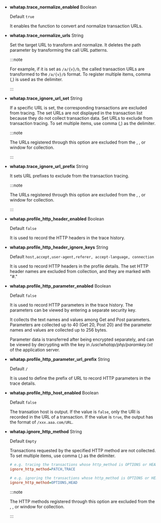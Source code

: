 - **whatap.trace_normalize_enabled** <span class='type'>Boolean</span>

  Default `true`

  It enables the function to convert and normalize transaction URLs.

- **whatap.trace_normalize_urls** <span class='type'>String</span>

  Set the target URL to transform and normalize. It deletes the path parameter by transforming the call URL patterns. 

  :::note

  For example, if it is set as `/a/{v}/b`, the called transaction URLs are transformed to the `/a/{v}/b` format. To register multiple items, comma (,) is used as the delimiter.

  :::

- **whatap.trace_ignore_url_set** <span class='type'>String</span>

  If a specific URL is set, the corresponding transactions are excluded from tracing. The set URLs are not displayed in the transaction list because they do not collect transaction data. Set URLs to exclude from transaction tracing. To set multiple items, use comma (,) as the delimiter.

  :::note

  The URLs registered through this option are excluded from the <Cmdname sid="side_hitmap" className="uitext" />, <Cmdname sid="TTL06209" className="uitext" />, or <Cmdname sid="TTL06527" className="uitext" /> window for collection.

  :::

- **whatap.trace_ignore_url_prefix** <span class='type'>String</span>

  It sets URL prefixes to exclude from the transaction tracing.

  :::note

  The URLs registered through this option are excluded from the <Cmdname sid="side_hitmap" className="uitext" />, <Cmdname sid="TTL06209" className="uitext" />, or <Cmdname sid="TTL06527" className="uitext" /> window for collection.

  :::

- **whatap.profile_http_header_enabled** <span class='type'>Boolean</span>

  Default `false`

  It is used to record the HTTP headers in the trace history.

- **whatap.profile_http_header_ignore_keys** <span class='type'>String</span>

  Default `host,accept,user-agent,referer, accept-language, connection`

  It is used to record HTTP headers in the profile details. The set HTTP header names are excluded from collection, and they are marked with "#."

- **whatap.profile_http_parameter_enabled** <span class='type'>Boolean</span><ScrollToLink anchor='profile_http_parameter' />

  Default `false`

  It is used to record HTTP parameters in the trace history. The parameters can be viewed by entering a separate security key.

  It collects the text names and values among Get and Post parameters. Parameters are collected up to 40 (Get 20, Post 20) and the parameter names and values are collected up to 256 bytes.

  Parameter data is transferred after being encrypted separately, and can be viewed by decrypting with the key in _/usr/whatap/php/paramkey.txt_ of the application server.

- **whatap.profile_http_parameter_url_prefix** <span class='type'>String</span>

  Default `/`

  It is used to define the prefix of URL to record HTTP parameters in the trace details.

- **whatap.profile_http_host_enabled** <span class='type'>Boolean</span>

  Default `false`

  The transation host is output. If the value is `false`, only the URI is recorded in the URL of a transaction. If the value is `true`, the output has the format of `/xxx.aaa.com/URL`.

- **whatap.ignore_http_method** <span class='type'>String</span>

  Default `Empty`

  Transactions requested by the specified HTTP method are not collected. To set multiple items, use comma (,) as the delimiter.

  ```ini title="whatap.ini"
  # e.g. tracing the transactions whose http_method is OPTIONS or HEAD
  ignore_http_method=PATCH,TRACE

  # e.g. ignoring the transactions whose http_method is OPTIONS or HEAD
  ignore_http_method=OPTIONS,HEAD
  ```

  :::note

  The HTTP methods registered through this option are excluded from the <Cmdname sid="side_hitmap" className="uitext" />, <Cmdname sid="TTL06209" className="uitext" />, or <Cmdname sid="TTL06527" className="uitext" /> window for collection.

  :::
